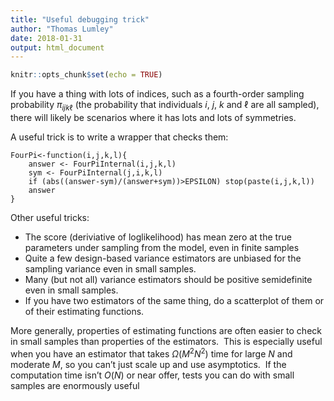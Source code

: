 ```yaml
---
title: "Useful debugging trick"
author: "Thomas Lumley"
date: 2018-01-31
output: html_document
---
```


```r
knitr::opts_chunk$set(echo = TRUE)
```

 If you have a thing with lots of indices, such as a fourth-order sampling probability $\pi_{ijk\ell}$ (the probability that individuals $i$, $j$, $k$ and $\ell$ are all sampled), there will likely be scenarios where it has lots and lots of symmetries. 

A useful trick is to write a wrapper that checks them:

```
FourPi<-function(i,j,k,l){  
    answer <- FourPiInternal(i,j,k,l)  
    sym <- FourPiInternal(j,i,k,l)  
    if (abs((answer-sym)/(answer+sym))>EPSILON) stop(paste(i,j,k,l))  
    answer  
}
```
Other useful tricks:

*   The score (deriviative of loglikelihood) has mean zero at the true parameters under sampling from the model, even in finite samples
*   Quite a few design-based variance estimators are unbiased for the sampling variance even in small samples. 
*   Many (but not all) variance estimators should be positive semidefinite even in small samples.
*   If you have two estimators of the same thing, do a scatterplot of them or of their estimating functions.

More generally, properties of estimating functions are often easier to check in small samples than properties of the estimators.  This is especially useful when you have an estimator that takes $\Omega\left(M^2N^2\right)$ time for large $N$ and moderate $M$, so you can’t just scale up and use asymptotics.  If the computation time isn’t $O(N)$ or near offer, tests you can do with small samples are enormously useful 
